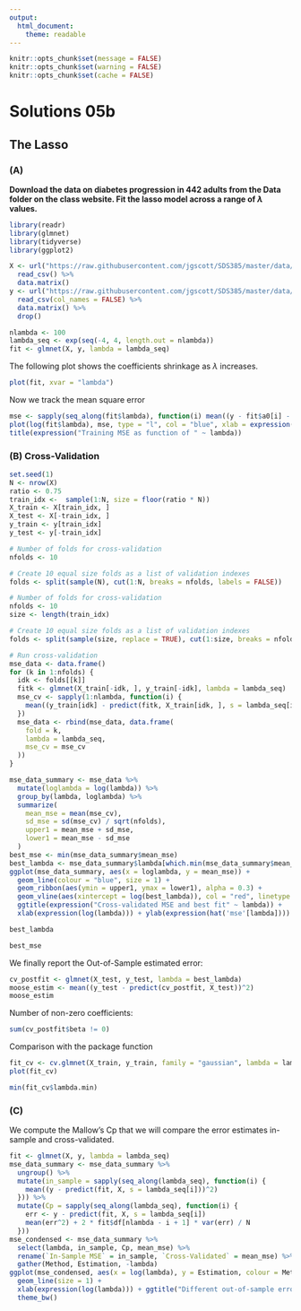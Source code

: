 ```yaml
---
output: 
  html_document:
    theme: readable
---
```


```r
knitr::opts_chunk$set(message = FALSE)
knitr::opts_chunk$set(warning = FALSE)
knitr::opts_chunk$set(cache = FALSE)
```

$$
\DeclareMathOperator*{\argmin}{argmin\;}
$$


# Solutions 05b

## The Lasso

### (A)
<strong>
Download the data on diabetes progression in 442 adults from the Data folder on the class website. Fit the lasso model across a range of $\lambda$ values.

</strong>

```r
library(readr)
library(glmnet)
library(tidyverse)
library(ggplot2)
```

```r
X <- url("https://raw.githubusercontent.com/jgscott/SDS385/master/data/diabetesX.csv") %>% 
  read_csv() %>% 
  data.matrix()
y <- url("https://raw.githubusercontent.com/jgscott/SDS385/master/data/diabetesY.csv") %>% 
  read_csv(col_names = FALSE) %>% 
  data.matrix() %>% 
  drop()
```

```r
nlambda <- 100
lambda_seq <- exp(seq(-4, 4, length.out = nlambda))
fit <- glmnet(X, y, lambda = lambda_seq)
```

The following plot shows the coefficients shrinkage as $\lambda$ increases.
```r
plot(fit, xvar = "lambda")
```

Now we track the mean square error

```r
mse <- sapply(seq_along(fit$lambda), function(i) mean((y - fit$a0[i] - X %*% fit$beta[ ,i])^2)) 
plot(log(fit$lambda), mse, type = "l", col = "blue", xlab = expression(log(lambda)), ylab = "")
title(expression("Training MSE as function of " ~ lambda))
```


### (B) Cross-Validation

```r
set.seed(1)
N <- nrow(X)
ratio <- 0.75
train_idx <-  sample(1:N, size = floor(ratio * N))
X_train <- X[train_idx, ]
X_test <- X[-train_idx, ]
y_train <- y[train_idx]
y_test <- y[-train_idx]
```

```r
# Number of folds for cross-validation
nfolds <- 10

# Create 10 equal size folds as a list of validation indexes
folds <- split(sample(N), cut(1:N, breaks = nfolds, labels = FALSE))

# Number of folds for cross-validation
nfolds <- 10
size <- length(train_idx)

# Create 10 equal size folds as a list of validation indexes
folds <- split(sample(size, replace = TRUE), cut(1:size, breaks = nfolds, labels = FALSE))

# Run cross-validation
mse_data <- data.frame()
for (k in 1:nfolds) {
  idk <- folds[[k]]
  fitk <- glmnet(X_train[-idk, ], y_train[-idk], lambda = lambda_seq)
  mse_cv <- sapply(1:nlambda, function(i) {
    mean((y_train[idk] - predict(fitk, X_train[idk, ], s = lambda_seq[i]))^2)
  }) 
  mse_data <- rbind(mse_data, data.frame(
    fold = k,
    lambda = lambda_seq,
    mse_cv = mse_cv
  ))
}
```

```r
mse_data_summary <- mse_data %>% 
  mutate(loglambda = log(lambda)) %>%
  group_by(lambda, loglambda) %>% 
  summarize(
    mean_mse = mean(mse_cv), 
    sd_mse = sd(mse_cv) / sqrt(nfolds), 
    upper1 = mean_mse + sd_mse,
    lower1 = mean_mse - sd_mse
  )
best_mse <- min(mse_data_summary$mean_mse)
best_lambda <- mse_data_summary$lambda[which.min(mse_data_summary$mean_mse)]
ggplot(mse_data_summary, aes(x = loglambda, y = mean_mse)) + 
  geom_line(colour = "blue", size = 1) +
  geom_ribbon(aes(ymin = upper1, ymax = lower1), alpha = 0.3) +
  geom_vline(aes(xintercept = log(best_lambda)), col = "red", linetype = "dashed") +
  ggtitle(expression("Cross-validated MSE and best fit" ~ lambda)) +
  xlab(expression(log(lambda))) + ylab(expression(hat('mse'[lambda])))
```

```r
best_lambda
```

```r
best_mse
```

We finally report the Out-of-Sample estimated error:

```r
cv_postfit <- glmnet(X_test, y_test, lambda = best_lambda)
moose_estim <- mean((y_test - predict(cv_postfit, X_test))^2)
moose_estim
```

Number of non-zero coefficients:

```r
sum(cv_postfit$beta != 0)
```



Comparison with the package function

```r
fit_cv <- cv.glmnet(X_train, y_train, family = "gaussian", lambda = lambda_seq)
plot(fit_cv)
```
```r
min(fit_cv$lambda.min)
```

### (C)

We compute the Mallow's Cp that we will compare the error estimates in-sample and cross-validated.

```r
fit <- glmnet(X, y, lambda = lambda_seq)
mse_data_summary <- mse_data_summary %>%
  ungroup() %>% 
  mutate(in_sample = sapply(seq_along(lambda_seq), function(i) {
    mean((y - predict(fit, X, s = lambda_seq[i]))^2)
  })) %>% 
  mutate(Cp = sapply(seq_along(lambda_seq), function(i) {
    err <- y - predict(fit, X, s = lambda_seq[i])
    mean(err^2) + 2 * fit$df[nlambda - i + 1] * var(err) / N
  }))
mse_condensed <- mse_data_summary %>% 
  select(lambda, in_sample, Cp, mean_mse) %>% 
  rename(`In-Sample MSE` = in_sample, `Cross-Validated` = mean_mse) %>% 
  gather(Method, Estimation, -lambda)
ggplot(mse_condensed, aes(x = log(lambda), y = Estimation, colour = Method)) + 
  geom_line(size = 1) +
  xlab(expression(log(lambda))) + ggtitle("Different out-of-sample error estimations") +
  theme_bw()
  
```

